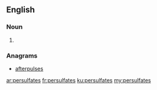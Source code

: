 ==English==

===Noun===
{{head|en|plural}}

# {{plural of|persulfate|lang=en}}

===Anagrams===
* [[afterpulses#English|afterpulses]]

[[ar:persulfates]]
[[fr:persulfates]]
[[ku:persulfates]]
[[my:persulfates]]